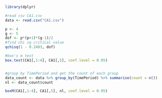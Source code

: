 
```r
library(dplyr)
```


```r
#read csv CA1.csv
data <- read.csv("CA1.csv")


```


```r
p <- 4
g <- 5
dof <- p*(p+1)*(g-1)/2
#find chi sq critical value
qchisq(1 - 0.2483, dof)

#box's m test
box.test(CA1[,1:4], CA1[,5], conf.level = 0.95)


#group by TimePeriod and get the count of each group
data_count <- data %>% group_by(TimePeriod) %>% summarise(count = n())
nl <- data_count$count

boxM(CA1[,1:4], CA1[,5], nl, conf.level = 0.95)


```

```r

```

